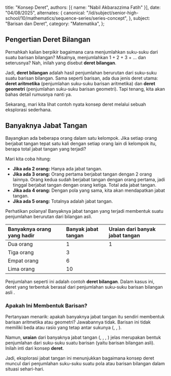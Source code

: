   title: "Konsep Deret",
  authors: [{ name: "Nabil Akbarazzima Fatih" }],
  date: "04/08/2025",
  alternates: {
    canonical:
      "/id/subject/senior-high-school/10/mathematics/sequence-series/series-concept",
  },
  subject: "Barisan dan Deret",
  category: "Matematika",
};

## Pengertian Deret Bilangan

Pernahkah kalian berpikir bagaimana cara menjumlahkan suku-suku dari suatu barisan bilangan? Misalnya, menjumlahkan 1 + 2 + 3 + ... dan seterusnya? Nah, inilah yang disebut **deret bilangan**.

Jadi, **deret bilangan** adalah hasil penjumlahan berurutan dari suku-suku suatu barisan bilangan. Sama seperti barisan, ada dua jenis deret utama: **deret aritmetika** (penjumlahan suku-suku barisan aritmetika) dan **deret geometri** (penjumlahan suku-suku barisan geometri). Tapi tenang, kita akan bahas detail rumusnya nanti ya.

Sekarang, mari kita lihat contoh nyata konsep deret melalui sebuah eksplorasi sederhana.

## Banyaknya Jabat Tangan

Bayangkan ada beberapa orang dalam satu kelompok. Jika setiap orang berjabat tangan tepat satu kali dengan setiap orang lain di kelompok itu, berapa total jabat tangan yang terjadi?

Mari kita coba hitung:

- **Jika ada 2 orang:** Hanya ada <InlineMath math="1" /> jabat tangan.
- **Jika ada 3 orang:** Orang pertama berjabat tangan dengan 2 orang lainnya. Orang kedua sudah berjabat tangan dengan orang pertama, jadi tinggal berjabat tangan dengan orang ketiga. Total ada <InlineMath math="2 + 1 = 3" /> jabat tangan.
- **Jika ada 4 orang:** Dengan pola yang sama, kita akan mendapatkan <InlineMath math="3 + 2 + 1 = 6" /> jabat tangan.
- **Jika ada 5 orang:** Totalnya adalah <InlineMath math="4 + 3 + 2 + 1 = 10" /> jabat tangan.

Perhatikan polanya! Banyaknya jabat tangan yang terjadi membentuk suatu penjumlahan berurutan dari bilangan asli.

| Banyaknya orang yang hadir | Banyak jabat tangan | Uraian dari banyak jabat tangan |
| :------------------------- | :------------------ | :------------------------------ |
| Dua orang                  | 1                   | 1                               |
| Tiga orang                 | 3                   | <InlineMath math="1+2" />       |
| Empat orang                | 6                   | <InlineMath math="1+2+3" />     |
| Lima orang                 | 10                  | <InlineMath math="1+2+3+4" />   |

Penjumlahan seperti <InlineMath math="1+2+3+4" /> ini adalah contoh **deret bilangan**. Dalam kasus ini, deret yang terbentuk berasal dari penjumlahan suku-suku barisan bilangan asli <InlineMath math="(1, 2, 3, 4, ...)" />.

### Apakah Ini Membentuk Barisan?

Pertanyaan menarik: apakah banyaknya jabat tangan <InlineMath math="(1, 3, 6, 10, ...)" /> itu sendiri membentuk barisan aritmetika atau geometri? Jawabannya tidak. Barisan ini tidak memiliki beda atau rasio yang tetap antar sukunya (<InlineMath math="3-1=2" />, <InlineMath math="6-3=3" />, <InlineMath math="10-6=4" />).

Namun, **uraian** dari banyaknya jabat tangan (<InlineMath math="1" />, <InlineMath math="1+2" />, <InlineMath math="1+2+3" />, <InlineMath math="1+2+3+4" />) jelas merupakan bentuk penjumlahan dari suku-suku suatu barisan (yaitu barisan bilangan asli). Inilah inti dari konsep **deret**.

Jadi, eksplorasi jabat tangan ini menunjukkan bagaimana konsep deret muncul dari penjumlahan suku-suku suatu pola atau barisan bilangan dalam situasi sehari-hari.
